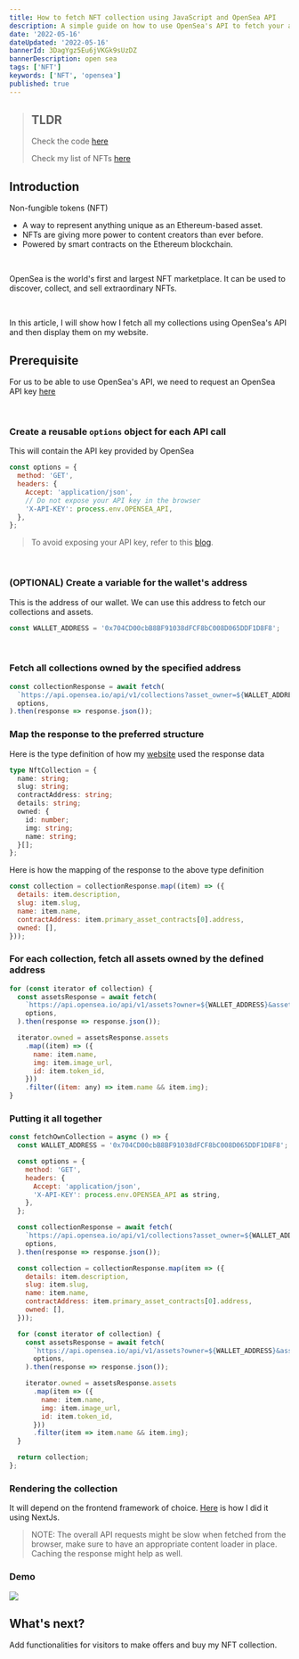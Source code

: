 ```yaml
---
title: How to fetch NFT collection using JavaScript and OpenSea API
description: A simple guide on how to use OpenSea's API to fetch your assets
date: '2022-05-16'
dateUpdated: '2022-05-16'
bannerId: 3DagYgz5Eu6jVKGk9sUzDZ
bannerDescription: open sea 
tags: ['NFT']
keywords: ['NFT', 'opensea']
published: true 
---
```


> ## TLDR
> Check the code <a href="#tldr" target="_self">here</a>
>
> Check my list of NFTs [here](https://carlogino.com/nft)

## Introduction

Non-fungible tokens (NFT)
- A way to represent anything unique as an Ethereum-based asset.
- NFTs are giving more power to content creators than ever before.
- Powered by smart contracts on the Ethereum blockchain.

<br />

OpenSea is the world's first and largest NFT marketplace. It can be used to discover, collect, and sell extraordinary NFTs.

<br />

In this article, I will show how I fetch all my collections using OpenSea's API and then display them on my website.

## Prerequisite

For us to be able to use OpenSea's API, we need to request an OpenSea API key [here](https://docs.opensea.io/reference/request-an-api-key)

<br />

### Create a reusable `options` object for each API call

This will contain the API key provided by OpenSea

```js
const options = {
  method: 'GET',
  headers: {
    Accept: 'application/json',
    // Do not expose your API key in the browser
    'X-API-KEY': process.env.OPENSEA_API,
  },
};
```

> To avoid exposing your API key, refer to this [blog](https://dev.to/codegino/handling-sensitive-client-side-api-keys-in-next-2o0g).

<br />

### (OPTIONAL) Create a variable for the wallet's address

This is the address of our wallet. We can use this address to fetch our collections and assets.

```js
const WALLET_ADDRESS = '0x704CD00cbB8BF91038dFCF8bC008D065DDF1D8F8';
```

<br />

### Fetch all collections owned by the specified address

```js
const collectionResponse = await fetch(
  `https://api.opensea.io/api/v1/collections?asset_owner=${WALLET_ADDRESS}`,
  options,
).then(response => response.json());
```

### Map the response to the preferred structure

Here is the type definition of how my [website](https://carlogino.com/nft) used the response data 

```ts
type NftCollection = {
  name: string;
  slug: string;
  contractAddress: string;
  details: string;
  owned: {
    id: number;
    img: string;
    name: string;
  }[];
};
```

Here is how the mapping of the response to the above type definition

```js
const collection = collectionResponse.map((item) => ({
  details: item.description,
  slug: item.slug,
  name: item.name,
  contractAddress: item.primary_asset_contracts[0].address,
  owned: [],
}));
```


### For each collection, fetch all assets owned by the defined address

```js
for (const iterator of collection) {
  const assetsResponse = await fetch(
    `https://api.opensea.io/api/v1/assets?owner=${WALLET_ADDRESS}&asset_contract_address=${iterator.contractAddress}&include_orders=false`,
    options,
  ).then(response => response.json());

  iterator.owned = assetsResponse.assets
    .map((item) => ({
      name: item.name,
      img: item.image_url,
      id: item.token_id,
    }))
    .filter((item: any) => item.name && item.img);
}
```

### Putting it all together  <Bookmark id="tldr"/>

```js
const fetchOwnCollection = async () => {
  const WALLET_ADDRESS = '0x704CD00cbB8BF91038dFCF8bC008D065DDF1D8F8';

  const options = {
    method: 'GET',
    headers: {
      Accept: 'application/json',
      'X-API-KEY': process.env.OPENSEA_API as string,
    },
  };

  const collectionResponse = await fetch(
    `https://api.opensea.io/api/v1/collections?asset_owner=${WALLET_ADDRESS}`,
    options,
  ).then(response => response.json());

  const collection = collectionResponse.map(item => ({
    details: item.description,
    slug: item.slug,
    name: item.name,
    contractAddress: item.primary_asset_contracts[0].address,
    owned: [],
  }));

  for (const iterator of collection) {
    const assetsResponse = await fetch(
      `https://api.opensea.io/api/v1/assets?owner=${WALLET_ADDRESS}&asset_contract_address=${iterator.contractAddress}&include_orders=false`,
      options,
    ).then(response => response.json());

    iterator.owned = assetsResponse.assets
      .map(item => ({
        name: item.name,
        img: item.image_url,
        id: item.token_id,
      }))
      .filter(item => item.name && item.img);
  }

  return collection;
};
```

### Rendering the collection

It will depend on the frontend framework of choice. [Here](https://github.com/codegino/profile/blob/main/src/pages/nft/index.tsx#L22) is how I did it using NextJs.

> NOTE: The overall API requests might be slow when fetched from the browser, make sure to have an appropriate content loader in place. Caching the response might help as well.

### Demo

<Img src="https://dev-to-uploads.s3.amazonaws.com/uploads/articles/tr8gafjragivoqqsum40.gif" height={766} width={1416} />

<br />

## What's next?

Add functionalities for visitors to make offers and buy my NFT collection.